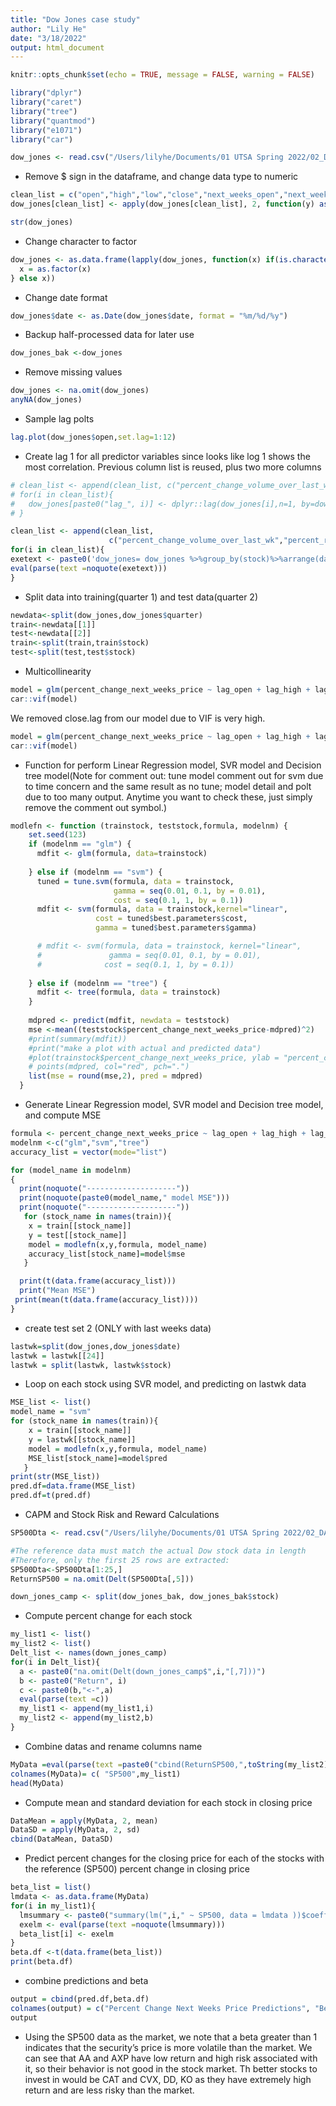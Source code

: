 ```yaml
---
title: "Dow Jones case study"
author: "Lily He"
date: "3/18/2022"
output: html_document
---
```


```r
knitr::opts_chunk$set(echo = TRUE, message = FALSE, warning = FALSE)
```

```r
library("dplyr")
library("caret")
library("tree")
library("quantmod")
library("e1071")
library("car")
```

```r
dow_jones <- read.csv("/Users/lilyhe/Documents/01 UTSA Spring 2022/02_DA6813/casestudy/casestudy03/dow_jones_index.data")

```


* Remove $ sign in the dataframe, and change data type to numeric
```r
clean_list = c("open","high","low","close","next_weeks_open","next_weeks_close")
dow_jones[clean_list] <- apply(dow_jones[clean_list], 2, function(y) as.numeric(gsub("\\$", "", y)))
```


```r
str(dow_jones)
```
* Change character to factor
```r
dow_jones <- as.data.frame(lapply(dow_jones, function(x) if(is.character(x)){
  x = as.factor(x)
} else x))

```

* Change date format
```r
dow_jones$date <- as.Date(dow_jones$date, format = "%m/%d/%y")
```


* Backup half-processed data for later use
```r
dow_jones_bak <-dow_jones
```

* Remove missing values
```r
dow_jones <- na.omit(dow_jones)
anyNA(dow_jones)
```


* Sample lag polts
```r
lag.plot(dow_jones$open,set.lag=1:12)
```

* Create lag 1 for all predictor variables since looks like log 1 shows the most correlation. Previous column list is reused, plus two more columns
```r
# clean_list <- append(clean_list, c("percent_change_volume_over_last_wk","percent_return_next_dividend","percent_change_next_weeks_price"))
# for(i in clean_list){
#   dow_jones[paste0("lag_", i)] <- dplyr::lag(dow_jones[i],n=1, by=dow_jones$stock, order_by = dow_jones$date)
# }
```


```r
clean_list <- append(clean_list,
                      c("percent_change_volume_over_last_wk","percent_return_next_dividend","percent_change_next_weeks_price"))
for(i in clean_list){
exetext <- paste0('dow_jones= dow_jones %>%group_by(stock)%>%arrange(date) %>% mutate(lag_',i,'=dplyr::lag(',i,",n=1))")
eval(parse(text =noquote(exetext)))
}
```


* Split data into training(quarter 1) and test data(quarter 2)
```r
newdata<-split(dow_jones,dow_jones$quarter)
train<-newdata[[1]]
test<-newdata[[2]]
train<-split(train,train$stock)
test<-split(test,test$stock)
```

* Multicollinearity
```r
model = glm(percent_change_next_weeks_price ~ lag_open + lag_high + lag_low +  lag_close + volume, data=train[[1]])
car::vif(model)
```
We removed close.lag from our model due to VIF is very high.
```r
model = glm(percent_change_next_weeks_price ~ lag_open + lag_high + lag_low +   volume, data=train[[1]])
car::vif(model)
```

* Function for perform Linear Regression model, SVR model and Decision tree model(Note for comment out: tune model comment out for svm due to time concern and the same result as no tune; model detail and polt due to too many output. Anytime you want to check these, just simply remove the comment out symbol.)
```r
modlefn <- function (trainstock, teststock,formula, modelnm) {
    set.seed(123)
    if (modelnm == "glm") {
      mdfit <- glm(formula, data=trainstock)
      
    } else if (modelnm == "svm") {
      tuned = tune.svm(formula, data = trainstock,
                       gamma = seq(0.01, 0.1, by = 0.01),
                       cost = seq(0.1, 1, by = 0.1))
      mdfit <- svm(formula, data = trainstock,kernel="linear",
                   cost = tuned$best.parameters$cost,
                   gamma = tuned$best.parameters$gamma)

      # mdfit <- svm(formula, data = trainstock, kernel="linear",
      #               gamma = seq(0.01, 0.1, by = 0.01),
      #              cost = seq(0.1, 1, by = 0.1))
      
    } else if (modelnm == "tree") {
      mdfit <- tree(formula, data = trainstock)
    }
    
    mdpred <- predict(mdfit, newdata = teststock)
    mse <-mean((teststock$percent_change_next_weeks_price-mdpred)^2)
    #print(summary(mdfit))
    #print("make a plot with actual and predicted data")
    #plot(trainstock$percent_change_next_weeks_price, ylab = "percent_change_next_weeks_price", xlab = "weeks", pch = ".")
    # points(mdpred, col="red", pch=".")
    list(mse = round(mse,2), pred = mdpred)
  }
```



* Generate Linear Regression model, SVR model and Decision tree model, and compute MSE
```r
formula <- percent_change_next_weeks_price ~ lag_open + lag_high + lag_low + volume 
modelnm <-c("glm","svm","tree")
accuracy_list = vector(mode="list")

for (model_name in modelnm)
{
  print(noquote("--------------------"))
  print(noquote(paste0(model_name," model MSE")))
  print(noquote("--------------------"))
   for (stock_name in names(train)){
    x = train[[stock_name]]
    y = test[[stock_name]]
    model = modlefn(x,y,formula, model_name)
    accuracy_list[stock_name]=model$mse
   }

  print(t(data.frame(accuracy_list)))
  print("Mean MSE")
 print(mean(t(data.frame(accuracy_list))))
}
```

* create test set 2 (ONLY with last weeks data)
```r
lastwk=split(dow_jones,dow_jones$date)
lastwk = lastwk[[24]]
lastwk = split(lastwk, lastwk$stock)
```

* Loop on each stock using SVR model, and predicting on lastwk data
```r
MSE_list <- list()
model_name = "svm"
for (stock_name in names(train)){
    x = train[[stock_name]]
    y = lastwk[[stock_name]]
    model = modlefn(x,y,formula, model_name)
    MSE_list[stock_name]=model$pred
   }
print(str(MSE_list))
pred.df=data.frame(MSE_list)
pred.df=t(pred.df)
```

* CAPM and Stock Risk and Reward Calculations
```r
SP500Dta <- read.csv("/Users/lilyhe/Documents/01 UTSA Spring 2022/02_DA6813/casestudy/casestudy03/^GSPC.csv")
```

```r
#The reference data must match the actual Dow stock data in length 
#Therefore, only the first 25 rows are extracted: 
SP500Dta<-SP500Dta[1:25,]
ReturnSP500 = na.omit(Delt(SP500Dta[,5]))
```

```r
down_jones_camp <- split(dow_jones_bak, dow_jones_bak$stock)
```

* Compute percent change for each stock
```r
my_list1 <- list() 
my_list2 <- list() 
Delt_list <- names(down_jones_camp)
for(i in Delt_list){
  a <- paste0("na.omit(Delt(down_jones_camp$",i,"[,7]))")
  b <- paste0("Return", i)
  c <- paste0(b,"<-",a)
  eval(parse(text =c))
  my_list1 <- append(my_list1,i)
  my_list2 <- append(my_list2,b)
}
```


* Combine datas and rename columns name
```r
MyData =eval(parse(text =paste0("cbind(ReturnSP500,",toString(my_list2),")")))
colnames(MyData)= c( "SP500",my_list1)
head(MyData)
```

* Compute mean and standard deviation for each stock in closing price
```r
DataMean = apply(MyData, 2, mean)
DataSD = apply(MyData, 2, sd)
cbind(DataMean, DataSD)
```
* Predict percent changes for the closing price for each of the stocks with the reference (SP500) percent change in closing price
```r
beta_list = list()
lmdata <- as.data.frame(MyData)
for(i in my_list1){
  lmsummary <- paste0("summary(lm(",i," ~ SP500, data = lmdata ))$coefficient[2,1]")
  exelm <- eval(parse(text =noquote(lmsummary)))
  beta_list[i] <- exelm
}
beta.df <-t(data.frame(beta_list))
print(beta.df)
```
* combine predictions and beta
```r
output = cbind(pred.df,beta.df)
colnames(output) = c("Percent Change Next Weeks Price Predictions", "Beta")
output
```
* Using the SP500 data as the market, we note that a beta greater than 1 indicates that the security’s price is more volatile than the market. We can see that AA and AXP have low return and high risk associated with it, so their behavior is not good in the stock market. Th better stocks to invest in would be CAT and CVX, DD, KO as they have extremely high return and are less risky than the market.

